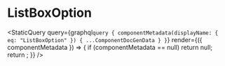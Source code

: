 
# ListBoxOption

<StaticQuery
  query={graphql`query {
    componentMetadata(displayName: { eq: "ListBoxOption" }) { ...ComponentDocGenData }
  }`}
  render={({ componentMetadata }) => {
    if (componentMetadata == null) return null;
    return <PropsTable propMetaData={componentMetadata.props} />;
  }}
/>
